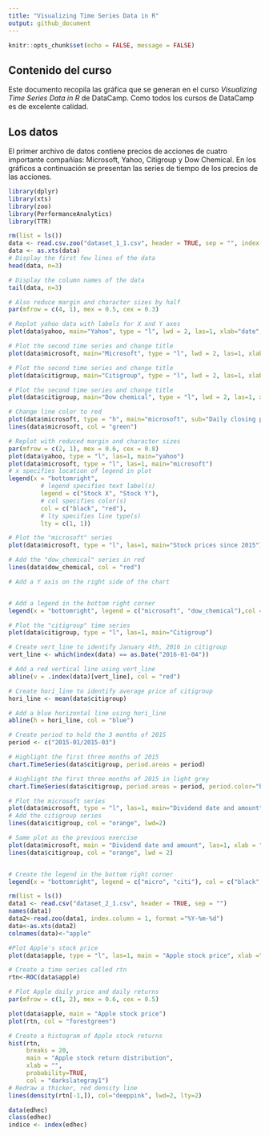 ```yaml
---
title: "Visualizing Time Series Data in R"
output: github_document
---
```


```r
knitr::opts_chunk$set(echo = FALSE, message = FALSE)
```

## Contenido del curso

Este documento recopila las gráfica que se generan en el curso _Visualizing Time Series Data in R_ de DataCamp.
Como todos los cursos de DataCamp es de excelente calidad.

## Los datos
El primer archivo de datos contiene precios de acciones de cuatro importante compañías: Microsoft, Yahoo, Citigroup y Dow Chemical. En los gráficos a continuación se presentan las series de tiempo de los precios de las acciones.

```r
library(dplyr)
library(xts)
library(zoo)
library(PerformanceAnalytics)
library(TTR)
```

```r
rm(list = ls())
data <- read.csv.zoo("dataset_1_1.csv", header = TRUE, sep = "", index.column=1, format="%Y-%m-%d")
data <- as.xts(data)
# Display the first few lines of the data
head(data, n=3)

# Display the column names of the data
tail(data, n=3)
```



```r
# Also reduce margin and character sizes by half
par(mfrow = c(4, 1), mex = 0.5, cex = 0.3)

# Replot yahoo data with labels for X and Y axes
plot(data$yahoo, main="Yahoo", type = "l", lwd = 2, las=1, xlab="date", ylab="price", col="dodgerblue4")

# Plot the second time series and change title
plot(data$microsoft, main="Microsoft", type = "l", lwd = 2, las=1, xlab="date", ylab="price", col="darkgreen")

# Plot the second time series and change title
plot(data$citigroup, main="Citigroup", type = "l", lwd = 2, las=1, xlab="date", ylab="price", col="darkorange")

# Plot the second time series and change title
plot(data$citigroup, main="Dow chemical", type = "l", lwd = 2, las=1, xlab="date", ylab="price", col="darkmagenta")
```



```r
# Change line color to red
plot(data$microsoft, type = "h", main="microsoft", sub="Daily closing price since 2015", las=1, xlab="date", ylab="price")
lines(data$microsoft, col = "green")
```



```r
# Replot with reduced margin and character sizes
par(mfrow = c(2, 1), mex = 0.6, cex = 0.8)
plot(data$yahoo, type = "l", las=1, main="yahoo")
plot(data$microsoft, type = "l", las=1, main="microsoft")
# x specifies location of legend in plot
legend(x = "bottomright",
         # legend specifies text label(s)
         legend = c("Stock X", "Stock Y"),
         # col specifies color(s)
         col = c("black", "red"),
         # lty specifies line type(s)
         lty = c(1, 1))
```

```r
# Plot the "microsoft" series
plot(data$microsoft, type = "l", las=1, main="Stock prices since 2015")

# Add the "dow_chemical" series in red
lines(data$dow_chemical, col = "red")

# Add a Y axis on the right side of the chart


# Add a legend in the bottom right corner
legend(x = "bottomright", legend = c("microsoft", "dow_chemical"),col = c("black", "red"), lty = c(1, 1)) 
```

```r
# Plot the "citigroup" time series
plot(data$citigroup, type = "l", las=1, main="Citigroup")

# Create vert_line to identify January 4th, 2016 in citigroup
vert_line <- which(index(data) == as.Date("2016-01-04"))

# Add a red vertical line using vert_line
abline(v = .index(data)[vert_line], col = "red")

# Create hori_line to identify average price of citigroup
hori_line <- mean(data$citigroup)

# Add a blue horizontal line using hori_line
abline(h = hori_line, col = "blue")
```

```r
# Create period to hold the 3 months of 2015
period <- c("2015-01/2015-03")

# Highlight the first three months of 2015 
chart.TimeSeries(data$citigroup, period.areas = period)
```
```r
# Highlight the first three months of 2015 in light grey
chart.TimeSeries(data$citigroup, period.areas = period, period.color="blue")
```

```r
# Plot the microsoft series
plot(data$microsoft, type = "l", las=1, main="Dividend date and amount", xlab = "date")
# Add the citigroup series
lines(data$citigroup, col = "orange", lwd=2) 


```

```r
# Same plot as the previous exercise
plot(data$microsoft, main = "Dividend date and amount", las=1, xlab = "date")
lines(data$citigroup, col = "orange", lwd = 2)


# Create the legend in the bottom right corner
legend(x = "bottomright", legend = c("micro", "citi"), col = c("black", "orange"), lty = c(1, 1))

```

```r
rm(list = ls())
data1 <- read.csv("dataset_2_1.csv", header = TRUE, sep = "")
names(data1)
data2<-read.zoo(data1, index.column = 1, format ="%Y-%m-%d")
data<-as.xts(data2)
colnames(data)<-"apple"
```

```r
#Plot Apple's stock price 
plot(data$apple, type = "l", las=1, main = "Apple stock price", xlab ="fecha")
```

```r
# Create a time series called rtn
rtn<-ROC(data$apple)

# Plot Apple daily price and daily returns 
par(mfrow = c(1, 2), mex = 0.6, cex = 0.5)

plot(data$apple, main = "Apple stock price")
plot(rtn, col = "forestgreen") 
```

```r
# Create a histogram of Apple stock returns
hist(rtn,
     breaks = 20,
     main = "Apple stock return distribution",
     xlab = "",
     probability=TRUE,
     col = "darkslategray1")
# Redraw a thicker, red density line
lines(density(rtn[-1,]), col="deeppink", lwd=2, lty=2)
```

```r
data(edhec)
class(edhec)
indice <- index(edhec)
```











